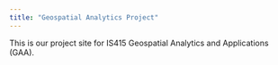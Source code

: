 ```yaml
---
title: "Geospatial Analytics Project"
---
```


This is our project site for IS415 Geospatial Analytics and Applications (GAA).
